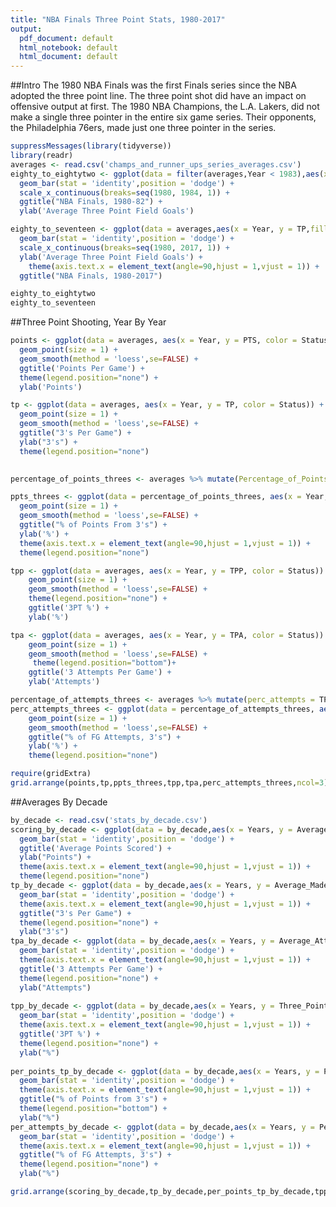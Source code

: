 ---
title: "NBA Finals Three Point Stats, 1980-2017"
output:
  pdf_document: default
  html_notebook: default
  html_document: default
---

##Intro
The 1980 NBA Finals was the first Finals series since the NBA adopted the three point line. The three point shot did have an impact on offensive output at first. The 1980 NBA Champions, the L.A. Lakers, did not make a single three pointer in the entire six game series. Their opponents, the Philadelphia 76ers, made just one three pointer in the series. 

```{r}
suppressMessages(library(tidyverse))
library(readr)
averages <- read.csv('champs_and_runner_ups_series_averages.csv')
eighty_to_eightytwo <- ggplot(data = filter(averages,Year < 1983),aes(x = Year, y = TP,fill = Status)) + 
  geom_bar(stat = 'identity',position = 'dodge') +
  scale_x_continuous(breaks=seq(1980, 1984, 1)) +
  ggtitle("NBA Finals, 1980-82") +
  ylab('Average Three Point Field Goals') 

eighty_to_seventeen <- ggplot(data = averages,aes(x = Year, y = TP,fill = Status)) + 
  geom_bar(stat = 'identity',position = 'dodge') +
  scale_x_continuous(breaks=seq(1980, 2017, 1)) +
  ylab('Average Three Point Field Goals') +
    theme(axis.text.x = element_text(angle=90,hjust = 1,vjust = 1)) +
  ggtitle("NBA Finals, 1980-2017")

eighty_to_eightytwo 
eighty_to_seventeen

```



##Three Point Shooting, Year By Year

```{r}
points <- ggplot(data = averages, aes(x = Year, y = PTS, color = Status)) +
  geom_point(size = 1) +
  geom_smooth(method = 'loess',se=FALSE) + 
  ggtitle('Points Per Game') +
  theme(legend.position="none") +
  ylab('Points')

tp <- ggplot(data = averages, aes(x = Year, y = TP, color = Status)) +
  geom_point(size = 1) +
  geom_smooth(method = 'loess',se=FALSE) +
  ggtitle("3's Per Game") + 
  ylab("3's") +
  theme(legend.position="none")
  

percentage_of_points_threes <- averages %>% mutate(Percentage_of_Points_Threes = 3*TP/PTS*100)

ppts_threes <- ggplot(data = percentage_of_points_threes, aes(x = Year, y = Percentage_of_Points_Threes, color = Status)) +
  geom_point(size = 1) +
  geom_smooth(method = 'loess',se=FALSE) +
  ggtitle("% of Points From 3's") +
  ylab('%') +
  theme(axis.text.x = element_text(angle=90,hjust = 1,vjust = 1)) +
  theme(legend.position="none")

tpp <- ggplot(data = averages, aes(x = Year, y = TPP, color = Status)) +
    geom_point(size = 1) +
    geom_smooth(method = 'loess',se=FALSE) +
    theme(legend.position="none") +
    ggtitle('3PT %') +
    ylab('%')

tpa <- ggplot(data = averages, aes(x = Year, y = TPA, color = Status)) +
    geom_point(size = 1) +
    geom_smooth(method = 'loess',se=FALSE) +
     theme(legend.position="bottom")+
    ggtitle('3 Attempts Per Game') +
    ylab('Attempts')

percentage_of_attempts_threes <- averages %>% mutate(perc_attempts = TPA/FGA*100)
perc_attempts_threes <- ggplot(data = percentage_of_attempts_threes, aes(x = Year, y = perc_attempts, color = Status)) +
    geom_point(size = 1) +
    geom_smooth(method = 'loess',se=FALSE) +
    ggtitle("% of FG Attempts, 3's") +
    ylab('%') +
    theme(legend.position="none")

require(gridExtra)
grid.arrange(points,tp,ppts_threes,tpp,tpa,perc_attempts_threes,ncol=3)
```

##Averages By Decade


```{r}
by_decade <- read.csv('stats_by_decade.csv')
scoring_by_decade <- ggplot(data = by_decade,aes(x = Years, y = Average_PTS,fill = Status)) + 
  geom_bar(stat = 'identity',position = 'dodge') +
  ggtitle('Average Points Scored') + 
  ylab("Points") +
  theme(axis.text.x = element_text(angle=90,hjust = 1,vjust = 1)) +
  theme(legend.position="none")
tp_by_decade <- ggplot(data = by_decade,aes(x = Years, y = Average_Made_Threes,fill = Status)) + 
  geom_bar(stat = 'identity',position = 'dodge') +
  theme(axis.text.x = element_text(angle=90,hjust = 1,vjust = 1)) +
  ggtitle("3's Per Game") +
  theme(legend.position="none") +
  ylab("3's") 
tpa_by_decade <- ggplot(data = by_decade,aes(x = Years, y = Average_Attempted_Threes,fill = Status)) + 
  geom_bar(stat = 'identity',position = 'dodge') +
  theme(axis.text.x = element_text(angle=90,hjust = 1,vjust = 1)) +
  ggtitle('3 Attempts Per Game') +
  theme(legend.position="none") +
  ylab("Attempts") 
  
tpp_by_decade <- ggplot(data = by_decade,aes(x = Years, y = Three_Point_Percentage,fill = Status)) + 
  geom_bar(stat = 'identity',position = 'dodge') +
  theme(axis.text.x = element_text(angle=90,hjust = 1,vjust = 1)) +
  ggtitle('3PT %') +
  theme(legend.position="none") +
  ylab("%") 
  
per_points_tp_by_decade <- ggplot(data = by_decade,aes(x = Years, y = Percent_Points_Three,fill = Status)) + 
  geom_bar(stat = 'identity',position = 'dodge') +
  theme(axis.text.x = element_text(angle=90,hjust = 1,vjust = 1)) +
  ggtitle("% of Points from 3's") +
  theme(legend.position="bottom") +
  ylab("%") 
per_attempts_by_decade <- ggplot(data = by_decade,aes(x = Years, y = Percentage_of_FGAs_TPs,fill = Status)) + 
  geom_bar(stat = 'identity',position = 'dodge') +
  theme(axis.text.x = element_text(angle=90,hjust = 1,vjust = 1)) +
  ggtitle("% of FG Attempts, 3's") +
  theme(legend.position="none") +
  ylab("%") 

grid.arrange(scoring_by_decade,tp_by_decade,per_points_tp_by_decade,tpp_by_decade,tpa_by_decade,per_attempts_by_decade,ncol=3)

```




